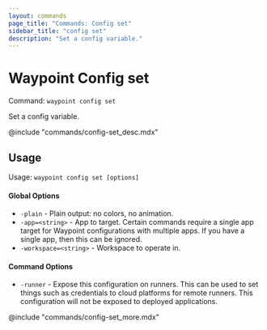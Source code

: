 ```yaml
---
layout: commands
page_title: "Commands: Config set"
sidebar_title: "config set"
description: "Set a config variable."
---
```


# Waypoint Config set

Command: `waypoint config set`

Set a config variable.

@include "commands/config-set_desc.mdx"

## Usage

Usage: `waypoint config set [options]`

#### Global Options

- `-plain` - Plain output: no colors, no animation.
- `-app=<string>` - App to target. Certain commands require a single app target for Waypoint configurations with multiple apps. If you have a single app, then this can be ignored.
- `-workspace=<string>` - Workspace to operate in.

#### Command Options

- `-runner` - Expose this configuration on runners. This can be used to set things such as credentials to cloud platforms for remote runners. This configuration will not be exposed to deployed applications.

@include "commands/config-set_more.mdx"
